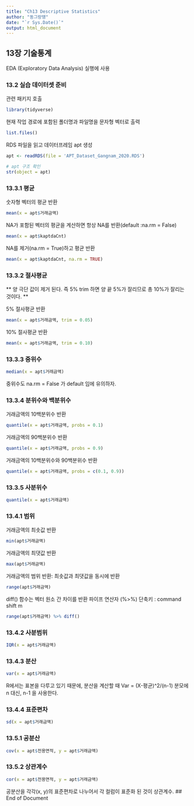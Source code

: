 ```yaml
---
title: "Ch13 Descriptive Statistics"
author: "동그랑땡"
date: "`r Sys.Date()`"
output: html_document
---
```

## 13장 기술통계
EDA (Exploratory Data Analysis) 실행에 사용

### 13.2 실습 데이터셋 준비
관련 패키지 호출
```r
library(tidyverse)
```
현재 작업 경로에 포함된 폴더명과 파일명을 문자형 벡터로 출력
```r
list.files()
```
RDS 파일을 읽고 데이터프레임 apt 생성
```r
apt <- readRDS(file = 'APT_Dataset_Gangnam_2020.RDS')

# apt 구조 확인
str(object = apt)
```

### 13.3.1 평균
숫자형 벡터의 평균 반환
```r
mean(x = apt$거래금액)
```
NA가 포함된 벡터의 평균을 계산하면 항상 NA를 반환(default :na.rm = False)
```r
mean(x = apt$kaptdaCnt)
```
NA를 제거(na.rm = True)하고 평균 반환
```r
mean(x = apt$kaptdaCnt, na.rm = TRUE)
```

### 13.3.2 절사평균
** 양 극단 값이 제거 된다. 즉 5% trim 하면 양 끝 5%가 잘리므로 총 10%가 잘리는 것이다. **

5% 절사평균 반환
```r
mean(x = apt$거래금액, trim = 0.05)
```
10% 절사평균 반환
```r
mean(x = apt$거래금액, trim = 0.10)
```

### 13.3.3 중위수
```r
median(x = apt$거래금액)
```
중위수도 na.rm = False 가 default 임에 유의하자.

### 13.3.4 분위수와 백분위수

거래금액의 10백분위수 반환
```r
quantile(x = apt$거래금액, probs = 0.1)
```
거래금액의 90백분위수 반환
```r
quantile(x = apt$거래금액, probs = 0.9)
```
거래금액의 10백분위수와 90백분위수 반환
```r
quantile(x = apt$거래금액, probs = c(0.1, 0.9))
```

### 13.3.5 사분위수
```r
quantile(x = apt$거래금액)
```

### 13.4.1 범위
거래금액의 최솟값 반환
```r
min(apt$거래금액)
```
거래금액의 최댓값 반환
```r
max(apt$거래금액)
```
거래금액의 범위 반환: 최솟값과 최댓값을 동시에 반환
```r
range(apt$거래금액)
```
diff() 함수는 벡터 원소 간 차이를 반환
파이프 연산자 (%>%) 단축키 : command shift m
```r
range(apt$거래금액) %>% diff()
```

### 13.4.2 사분범위
```r
IQR(x = apt$거래금액)
```
### 13.4.3 분산
```r
var(x = apt$거래금액)
```
R에서는 표본을 다루고 있기 때문에, 
분산을 계산할 때 Var = (X-평균)^2/(n-1)
분모에 n 대신, n-1 을 사용한다.

### 13.4.4 표준편차
```r
sd(x = apt$거래금액)
```
### 13.5.1 공분산
```R
cov(x = apt$전용면적, y = apt$거래금액)
```
### 13.5.2 상관계수
```r
cor(x = apt$전용면적, y = apt$거래금액)
```
공분산을 각각(x, y)의 표준편차로 나누어서 각 컬럼이 표준화 된 것이 상관계수.
## End of Document
